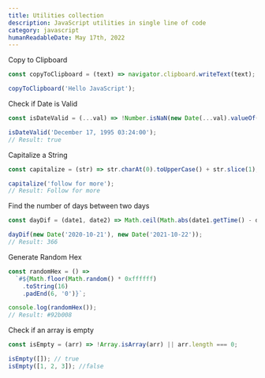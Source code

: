 ```yaml
---
title: Utilities collection
description: JavaScript utilities in single line of code
category: javascript
humanReadableDate: May 17th, 2022
---
```


<ContentHeading>Copy to Clipboard</ContentHeading>

```js
const copyToClipboard = (text) => navigator.clipboard.writeText(text);

copyToClipboard('Hello JavaScript');
```

<ContentHeading>Check if Date is Valid</ContentHeading>

```js
const isDateValid = (...val) => !Number.isNaN(new Date(...val).valueOf());

isDateValid('December 17, 1995 03:24:00');
// Result: true
```

<ContentHeading>Capitalize a String</ContentHeading>

```js
const capitalize = (str) => str.charAt(0).toUpperCase() + str.slice(1);

capitalize('follow for more');
// Result: Follow for more
```

<ContentHeading>Find the number of days between two days</ContentHeading>

```js
const dayDif = (date1, date2) => Math.ceil(Math.abs(date1.getTime() - date2.getTime()) / 86400000);

dayDif(new Date('2020-10-21'), new Date('2021-10-22'));
// Result: 366
```

<ContentHeading>Generate Random Hex</ContentHeading>

```js
const randomHex = () =>
  `#${Math.floor(Math.random() * 0xffffff)
    .toString(16)
    .padEnd(6, '0')}`;

console.log(randomHex());
// Result: #92b008
```

<ContentHeading>Check if an array is empty</ContentHeading>

```js
const isEmpty = (arr) => !Array.isArray(arr) || arr.length === 0;

isEmpty([]); // true
isEmpty([1, 2, 3]); //false
```
